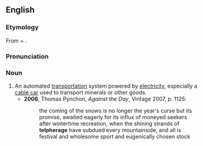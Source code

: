 ==English==
===Etymology===
From {{term|telpher}} + {{term|-age}}.

===Pronunciation===
{{IPA|/ˈtɛlfəɹɪdʒ/}}

===Noun===
{{en-noun}}

# An automated [[transportation]] system powered by [[electricity]], especially a [[cable car]] used to transport minerals or other goods.
#*'''2006''', Thomas Pynchon, ''Against the Day'', Vintage 2007, p. 1125:
#*:the coming of the snows is no longer the year's curse but its promise, awaited eagerly for its influx of moneyed seekers after wintertime recreation, when the shining strands of '''telpherage''' have subdued every mountainside, and all is festival and wholesome sport and eugenically chosen stock